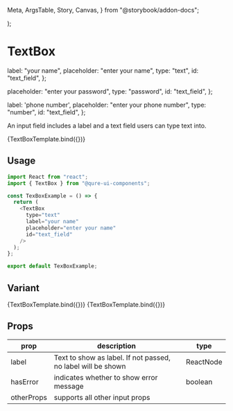   Meta,
  ArgsTable,
  Story,
  Canvas,
} from "@storybook/addon-docs";

  <div
    className="w-full max-w-xs mx-auto"
    style={{ background: "white", padding: "30px" }}
  >
    <TextBox {...args} />
  </div>
);

<Meta title="Experiment/TextBox" />

# TextBox

  label: "your name",
  placeholder: "enter your name",
  type: "text",
  id: "text_field",
};

  placeholder: "enter your password",
  type: "password",
  id: "text_field",
};

  label: 'phone number',
  placeholder: "enter your phone number",
  type: "number",
  id: "text_field",
};


An input field includes a label and a text field users can type text into.

<Canvas>
  <Story name="Text" args={{ ...textBoxArgTypes }} argTypes={argTypes}>
    {TextBoxTemplate.bind({})}
  </Story>
</Canvas>

## Usage

```javascript
import React from "react";
import { TextBox } from "@qure-ui-components";

const TexBoxExample = () => {
  return (
    <TextBox
      type="text"
      label="your name"
      placeholder="enter your name"
      id="text_field"
    />
  );
};

export default TexBoxExample;
```

## Variant

<Canvas>
  <Story
    name="Number"
    args={{ ...textBoxTypeNumberArgTypes }}
    argTypes={argTypes}
  >
    {TextBoxTemplate.bind({})}
  </Story>
</Canvas>

<Canvas>
  <Story
    name="No Label"
    args={{ ...textBoxNoLabelArgTypes }}
    argTypes={argTypes}
  >
    {TextBoxTemplate.bind({})}
  </Story>
</Canvas>

## Props

<div style={{overflowX: 'auto'}}>

| prop       | description                                                  | type      |
| ---------- | ------------------------------------------------------------ | --------- |
| label      | Text to show as label. If not passed, no label will be shown | ReactNode |
| hasError   | indicates whether to show error message                      | boolean   |
| otherProps | supports all other input props                               |           |

</div>
